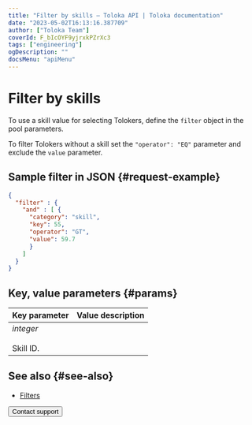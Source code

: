 ```yaml
---
title: "Filter by skills — Toloka API | Toloka documentation"
date: "2023-05-02T16:13:16.387709"
author: ["Toloka Team"]
coverId: F_bIcOYF9yjrxkPZrXc3
tags: ["engineering"]
ogDescription: ""
docsMenu: "apiMenu"
---
```



# Filter by skills

To use a skill value for selecting Tolokers, define the `filter` object in the pool parameters.

To filter Tolokers without a skill set the `"operator": "EQ"` parameter and exclude the `value` parameter.

## Sample filter in JSON {#request-example}

```json
{
  "filter" : {
    "and" : [ {
      "category": "skill",
      "key": 55,
      "operator": "GT",
      "value": 59.7
      }
    ]
  }
}
```

## Key, value parameters {#params}

Key parameter | Value description
----- | -----
_integer_<br/><br/>Skill ID. | <FilterSkillTable1/>

## See also {#see-also}

- [Filters](/docs/guide/filters)

<Button themeColor="light" view="default" size="l" type="link" url="/docs/guide/troubleshooting/support?form-source=api-filter-skill">Contact support</Button>